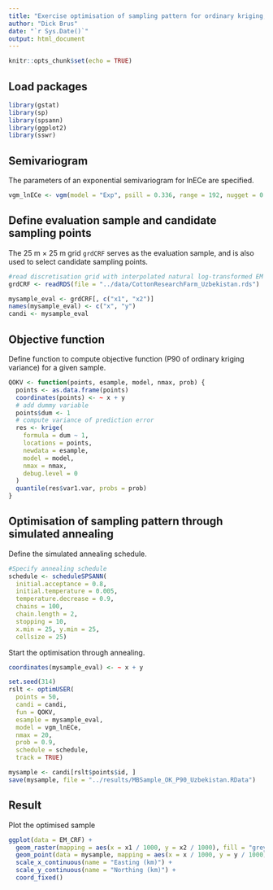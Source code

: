 ```yaml
---
title: "Exercise optimisation of sampling pattern for ordinary kriging, using the P90 of the ordinary kriging variance as a minimisation criterion"
author: "Dick Brus"
date: "`r Sys.Date()`"
output: html_document
---
```


```r
knitr::opts_chunk$set(echo = TRUE)
```

## Load packages

```r
library(gstat)
library(sp)
library(spsann)
library(ggplot2)
library(sswr)
```


## Semivariogram

The parameters of an exponential semivariogram for lnECe are specified.

```r
vgm_lnECe <- vgm(model = "Exp", psill = 0.336, range = 192, nugget = 0.116)
```

## Define evaluation sample and candidate sampling points 

The 25 m $\times$ 25 m grid `grdCRF` serves as the evaluation sample, and is also used to select candidate sampling points.

```r
#read discretisation grid with interpolated natural log-transformed EM values
grdCRF <- readRDS(file = "../data/CottonResearchFarm_Uzbekistan.rds")
```

```r
mysample_eval <- grdCRF[, c("x1", "x2")]
names(mysample_eval) <- c("x", "y")
candi <- mysample_eval
```

## Objective function

Define function to compute objective function (P90 of ordinary kriging variance) for a given sample.

```r
QOKV <- function(points, esample, model, nmax, prob) {
  points <- as.data.frame(points)
  coordinates(points) <- ~ x + y
  # add dummy variable
  points$dum <- 1
  # compute variance of prediction error
  res <- krige(
    formula = dum ~ 1,
    locations = points,
    newdata = esample,
    model = model,
    nmax = nmax,
    debug.level = 0
  )
  quantile(res$var1.var, probs = prob)
}
```

## Optimisation of sampling pattern through simulated annealing

Define the simulated annealing schedule.

```r
#Specify annealing schedule
schedule <- scheduleSPSANN(
  initial.acceptance = 0.8,
  initial.temperature = 0.005,
  temperature.decrease = 0.9,
  chains = 100,
  chain.length = 2,
  stopping = 10,
  x.min = 25, y.min = 25,
  cellsize = 25)
```


Start the optimisation through annealing.

```r
coordinates(mysample_eval) <- ~ x + y

set.seed(314)
rslt <- optimUSER(
  points = 50,
  candi = candi,
  fun = QOKV,
  esample = mysample_eval,
  model = vgm_lnECe,
  nmax = 20,
  prob = 0.9,
  schedule = schedule,
  track = TRUE)

mysample <- candi[rslt$points$id, ]
save(mysample, file = "../results/MBSample_OK_P90_Uzbekistan.RData")
```

## Result

Plot the optimised sample

```r
ggplot(data = EM_CRF) +
  geom_raster(mapping = aes(x = x1 / 1000, y = x2 / 1000), fill = "grey") +
  geom_point(data = mysample, mapping = aes(x = x / 1000, y = y / 1000), shape = 2, size = 2) +
  scale_x_continuous(name = "Easting (km)") +
  scale_y_continuous(name = "Northing (km)") +
  coord_fixed()
```

